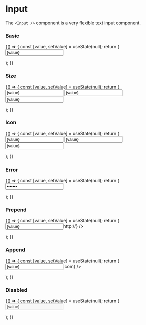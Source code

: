 
<Meta title="Components/Forms/Input" component={Input} />

# Input

The `<Input />` component is a very flexible text input component.

<ArgsTable of={Input} />

### Basic

<Canvas>
    <Story name="basic">
        {() => {
            const [value, setValue] = useState(null);
            return (
                <Form>
                    <FormItem>
                        <Input value={value} onChange={setValue} placeholder="Basic input" />
                    </FormItem>
                </Form>
            );
        }}
    </Story>
</Canvas>

### Size

<Canvas>
    <Story name="size">
        {() => {
            const [value, setValue] = useState(null);
            return (
                <Form>
                    <Row>
                        <Col span={24}>
                            <FormItem>
                                <Input
                                    size="small"
                                    value={value}
                                    onChange={setValue}
                                    placeholder="Small input"
                                />
                            </FormItem>
                        </Col>
                        <Col span={24}>
                            <FormItem>
                                <Input
                                    value={value}
                                    onChange={setValue}
                                    placeholder="Regular input"
                                />
                            </FormItem>
                        </Col>
                        <Col span={24}>
                            <FormItem>
                                <Input
                                    size="big"
                                    value={value}
                                    onChange={setValue}
                                    placeholder="Big input"
                                />
                            </FormItem>
                        </Col>
                    </Row>
                </Form>
            );
        }}
    </Story>
</Canvas>

### Icon

<Canvas>
    <Story name="icon">
        {() => {
            const [value, setValue] = useState(null);
            return (
                <Form>
                    <Row>
                        <Col span={24}>
                            <FormItem>
                                <Input
                                    size="small"
                                    icon="link"
                                    value={value}
                                    onChange={setValue}
                                    placeholder="Small input with icon"
                                />
                            </FormItem>
                        </Col>
                        <Col span={24}>
                            <FormItem>
                                <Input
                                    icon="link"
                                    value={value}
                                    onChange={setValue}
                                    placeholder="Regular input with icon"
                                />
                            </FormItem>
                        </Col>
                        <Col span={24}>
                            <FormItem>
                                <Input
                                    size="big"
                                    icon="link"
                                    value={value}
                                    onChange={setValue}
                                    placeholder="Big input with icon"
                                />
                            </FormItem>
                        </Col>
                    </Row>
                </Form>
            );
        }}
    </Story>
</Canvas>

### Error

<Canvas>
    <Story name="error">
        {() => {
            const [value, setValue] = useState(null);
            return (
                <Form>
                    <FormItem error>
                        <Input
                            type="password"
                            icon="lock"
                            value={value}
                            onChange={setValue}
                            placeholder="Input with error"
                        />
                    </FormItem>
                </Form>
            );
        }}
    </Story>
</Canvas>

### Prepend

<Canvas>
    <Story name="prepend">
        {() => {
            const [value, setValue] = useState(null);
            return (
                <Form>
                    <FormItem>
                        <Input
                            value={value}
                            onChange={setValue}
                            placeholder="Input with prepend"
                            prepend={<Text opacity={60}>http://</Text>}
                        />
                    </FormItem>
                </Form>
            );
        }}
    </Story>
</Canvas>

### Append

<Canvas>
    <Story name="append">
        {() => {
            const [value, setValue] = useState(null);
            return (
                <Form>
                    <FormItem>
                        <Input
                            value={value}
                            onChange={setValue}
                            placeholder="Input with append"
                            append={<Text opacity={60}>.com</Text>}
                        />
                    </FormItem>
                </Form>
            );
        }}
    </Story>
</Canvas>

### Disabled

<Canvas>
    <Story name="disabled">
        {() => {
            const [value, setValue] = useState(null);
            return (
                <Form>
                    <FormItem>
                        <Input
                            value={value}
                            onChange={setValue}
                            placeholder="Disabled input"
                            disabled
                        />
                    </FormItem>
                </Form>
            );
        }}
    </Story>
</Canvas>

